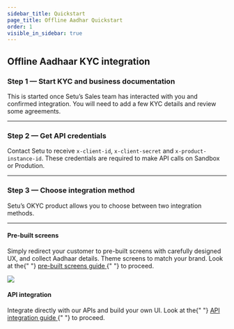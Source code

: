 ```yaml
---
sidebar_title: Quickstart
page_title: Offline Aadhar Quickstart
order: 1
visible_in_sidebar: true
---
```


## Offline Aadhaar KYC integration

### Step 1 — Start KYC and business documentation

This is started once Setu’s Sales team has interacted with you and confirmed integration. You will need to add a few KYC details and review some agreements.

<hr class="primary" />

### Step 2 — Get API credentials

Contact Setu to receive `x-client-id`, `x-client-secret` and `x-product-instance-id`. These credentials are required to make API calls on Sandbox or Prodution.

<hr class="primary" />

### Step 3 — Choose integration method

Setu’s OKYC product allows you to choose between two integration methods.

<hr class="tertiary" />

<Row>
    <Portion desktopSpan="half">
        <h4>Pre-built screens</h4>
        <p>
            Simply redirect your customer to pre-built screens with carefully
            designed UX, and collect Aadhaar details. Theme screens to match
            your brand. Look at the{" "}
            <a href="/data/okyc/pre-built-screens" target="_blank">
                pre-built screens guide
            </a>{" "}
            to proceed.
        </p>
        <img
            src="https://storage.googleapis.com/strapi-assets/latest/OKYC_flow_gif_2aa486fce6/OKYC_flow_gif_2aa486fce6.gif"
            style={{ width: "200px" }}
        />
    </Portion>
    <Portion desktopSpan="half">
        <h4>API integration</h4>
        <p>
            Integrate directly with our APIs and build your own UI. Look at the{" "}
            <a href="/data/okyc/api-integration" target="_blank">
                API integration guide
            </a>{" "}
            to proceed.
        </p>
    </Portion>
</Row>

<WasPageHelpful />
